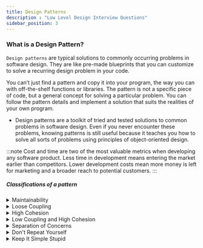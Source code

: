 ```yaml
---
title: Design Patterns
description : "Low Level Design Interview Questions"
sidebar_position: 3
---
```


### What is a Design Pattern?
`Design patterns` are typical solutions to commonly occurring problems in software design. They are like pre-made blueprints that you can customize to solve a recurring design problem in your code.

You can’t just find a pattern and copy it into your program, the way you can with off-the-shelf functions or libraries. The
pattern is not a specific piece of code, but a general concept for solving a particular problem. You can follow the pattern
details and implement a solution that suits the realities of your own program.

- Design patterns are a toolkit of tried and tested solutions to common problems in software design. Even if you never
  encounter these problems, knowing patterns is still useful because it teaches you how to solve all sorts of problems using principles of object-oriented design.

:::note
Cost and time are two of the most valuable metrics when
developing any software product. Less time in development
means entering the market earlier than competitors. Lower
development costs mean more money is left for marketing and
a broader reach to potential customers.
:::

##### Classifications of a pattern

<details>
<summary>Maintainability</summary>
- A good design should be maintainable, i.e. it should be designed in a way that it is easy to fix the bugs.
- It should be easy to understand and modify.
</details>

<details>
<summary>Loose Coupling</summary>
- A good design should have loose coupling between various modules.
- Loose coupling means that the modules are not dependent on each other.
- This makes the design more extensible and maintainable.
</details>

<details>
<summary>High Cohesion</summary>
- A good design should have high cohesion between various modules.
- High cohesion means that the code within a single module is highly related.
- This makes the design more extensible and maintainable.
</details>

<details>
<summary>Low Coupling and High Cohesion</summary>
- Low coupling and high cohesion are two important features of a good design.
- Low coupling means that the modules are not dependent on each other.
- High cohesion means that the code within a single module is highly related.
- Low coupling and high cohesion make the design more extensible and maintainable.
</details>

<details>
<summary>Separation of Concerns</summary>
- A good design should have separation of concerns.
- Separation of concerns means that the code should be divided into different modules based on what they do so that each module is responsible for a single functionality.
- This makes the design more extensible and maintainable.
</details>

<details>
<summary>Don't Repeat Yourself</summary>
- A good design should follow the don't repeat yourself principle.
- Don't repeat yourself principle means that the code should not be repeated.
- Instead, it should be abstracted into a common method or class.
- This makes the design more extensible and maintainable.
</details>

<details>
<summary>Keep It Simple Stupid</summary>
- A good design should follow the keep it simple stupid principle.
- Keep it simple stupid principle means that the design should be simple.
- This makes the design more extensible and maintainable.
</details>

